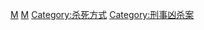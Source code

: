 {{Catnav|頁面分類|社會|社會問題|犯罪}}
{{Catnav|頁面分類|社會科學|社會學|刑事學|犯罪}}
{{Catnav|頁面分類|社會科學|心理學|行為|犯罪}}
{{Commonscat|Murder}}
{{Catmore}}

[[Category:杀人|M]]
[[Category:犯罪|M]]
[[Category:杀死方式|Category:杀死方式]]
[[Category:刑事凶杀案|Category:刑事凶杀案]]